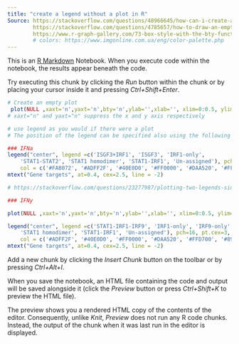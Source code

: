 ```yaml
---
title: "create a legend without a plot in R"
Source: https://stackoverflow.com/questions/48966645/how-can-i-create-a-legend-without-a-plot-in-r/48966924
        https://stackoverflow.com/questions/4785657/how-to-draw-an-empty-plot
        https://www.r-graph-gallery.com/73-box-style-with-the-bty-function.html
        # colors: https://www.imgonline.com.ua/eng/color-palette.php
---
```


This is an [R Markdown](http://rmarkdown.rstudio.com) Notebook. When you execute code within the notebook, the results appear beneath the code. 

Try executing this chunk by clicking the *Run* button within the chunk or by placing your cursor inside it and pressing *Ctrl+Shift+Enter*. 

```r

# Create an empty plot
 plot(NULL ,xaxt='n',yaxt='n',bty='n',ylab='',xlab='', xlim=0:0.5, ylim=0:0.5)
# xaxt="n" and yaxt="n" suppress the x and y axis respectively

# use legend as you would if there were a plot
# The position of the legend can be specified also using the following keywords : "bottomright", "bottom", "bottomleft", "left", "topleft", "top", "topright", "right" and "center". http://www.sthda.com/english/wiki/add-legends-to-plots-in-r-software-the-easiest-way

### IFNa
legend("center", legend =c('ISGF3+IRF1', 'ISGF3', 'IRF1-only',
    'STAT1-STAT2', 'STAT1 homodimer', 'STAT1-IRF1', 'Un-assigned'), pch=16, pt.cex=3, cex=2, bty='n',
    col = c('#FA8072', '#ADFF2F', '#40E0D0', '#FF0000', '#DAA520', '#FFD700', '#89D0F5'))
mtext("Gene targets", at=0.4, cex=2.5, line = -2)

```

```r
# https://stackoverflow.com/questions/23277987/plotting-two-legends-side-by-side-or-one-legend-with-two-columns
```



```r
### IFNy

plot(NULL ,xaxt='n',yaxt='n',bty='n',ylab='',xlab='', xlim=0:0.5, ylim=0:0.5)

legend("center", legend =c('STAT1-IRF1-IRF9', 'IRF1-only', 'IRF9-only',
    'STAT1 homodimer', 'STAT1-IRF1', 'Un-assigned'), pch=16, pt.cex=3, cex=2, bty='n',
    col = c('#ADFF2F', '#40E0D0', '#FF0000', '#DAA520', '#FFD700', '#89D0F5'))
mtext("Gene targets", at=0.4, cex=2.5, line = -2)


```

Add a new chunk by clicking the *Insert Chunk* button on the toolbar or by pressing *Ctrl+Alt+I*.

When you save the notebook, an HTML file containing the code and output will be saved alongside it (click the *Preview* button or press *Ctrl+Shift+K* to preview the HTML file).

The preview shows you a rendered HTML copy of the contents of the editor. Consequently, unlike *Knit*, *Preview* does not run any R code chunks. Instead, the output of the chunk when it was last run in the editor is displayed.

